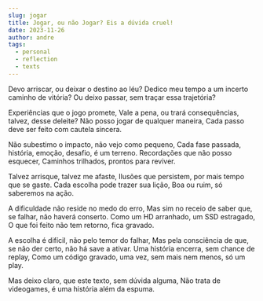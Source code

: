 ```yaml
---
slug: jogar
title: Jogar, ou não Jogar? Eis a dúvida cruel!
date: 2023-11-26
author: andre
tags:
  - personal
  - reflection
  - texts
---
```


Devo arriscar, ou deixar o destino ao léu?
Dedico meu tempo a um incerto caminho de vitória?
Ou deixo passar, sem traçar essa trajetória?

Experiências que o jogo promete,
Vale a pena, ou trará consequências, talvez, desse deleite?
Não posso jogar de qualquer maneira,
Cada passo deve ser feito com cautela sincera.

Não subestimo o impacto, não vejo como pequeno,
Cada fase passada, história, emoção, desafio, é um terreno.
Recordações que não posso esquecer,
Caminhos trilhados, prontos para reviver.

Talvez arrisque, talvez me afaste,
Ilusões que persistem, por mais tempo que se gaste.
Cada escolha pode trazer sua lição,
Boa ou ruim, só saberemos na ação.

A dificuldade não reside no medo do erro,
Mas sim no receio de saber que, se falhar, não haverá conserto.
Como um HD arranhado, um SSD estragado,
O que foi feito não tem retorno, fica gravado.

A escolha é difícil, não pelo temor do falhar,
Mas pela consciência de que, se não der certo, não há save a ativar.
Uma história encerra, sem chance de replay,
Como um código gravado, uma vez, sem mais nem menos, só um play.

Mas deixo claro, que este texto, sem dúvida alguma,
Não trata de videogames, é uma história além da espuma.
